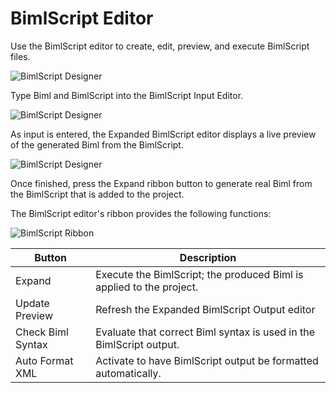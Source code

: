 # BimlScript Editor

Use the BimlScript editor to create, edit, preview, and execute BimlScript files.

![BimlScript Designer](/img/bimlstudio/BimlScript1.png)

Type Biml and BimlScript into the BimlScript Input Editor.

![BimlScript Designer](/img/bimlstudio/BimlScript2.png)

As input is entered, the Expanded BimlScript editor displays a live preview of the generated Biml from the BimlScript.

![BimlScript Designer](/img/bimlstudio/BimlScript3.png)

Once finished, press the Expand ribbon button to generate real Biml from the 
BimlScript that is added to the project.

The BimlScript editor's ribbon provides the following functions:

![BimlScript Ribbon](/img/bimlstudio/BimlScript4.png)

Button | Description
--- | ---
Expand | Execute the BimlScript; the produced Biml is applied to the project.
Update Preview | Refresh the Expanded BimlScript Output editor
Check Biml Syntax | Evaluate that correct Biml syntax is used in the BimlScript output.
Auto Format XML | Activate to have BimlScript output be formatted automatically.
